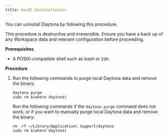 ```yaml
---
title: macOS Uninstallation
---
```


You can uninstall Daytona by following this procedure.

<Aside type="caution">
This procedure is destructive and irreversible.
Ensure you have a back up of any Workspace data and relevant configuration before proceeding.
</Aside>

__Prerequisites__

* A POSIX-compatible shell such as bash or zsh.

__Procedure__

1. Run the following commands to purge local Daytona data and remove the binary:

    ```shell
    daytona purge
    sudo rm $(where daytona)
    ```

    Run the following commands if the `daytona purge` command does not work, or if you want to manually purge local Daytona data and remove the binary:

    ```shell
    rm -rf ~/Library/Application\ Support/daytona
    sudo rm $(where daytona)
    ```
